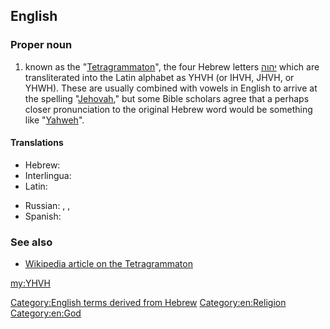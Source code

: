 ==English==

===Proper noun===
{{en-proper noun}}

#known as the "[[Tetragrammaton]]", the four Hebrew letters [[יהוה]] which are transliterated into the Latin alphabet as YHVH (or IHVH, JHVH, or YHWH). These are usually combined with vowels in English to arrive at the spelling "[[Jehovah]]," but some Bible scholars agree that a perhaps closer pronunciation to the original Hebrew word would be something like "[[Yahweh]]".

====Translations====
{{trans-top|Tetragrammaton}}
* Hebrew: {{t+|he|יהוה|tr=Adonai|sc=Hebr}}
* Interlingua: {{t-|ia|Jehovah}}
* Latin: {{t-|la|Iehova}}
{{trans-mid}}
* Russian: {{t+|ru|Яхве|tr=Jáxve}}, {{t-|ru|Ягве|tr=Jágve}}, {{t+|ru|Иегова|tr=Ijegóva}}
* Spanish: {{t+|es|Jehová}}
{{trans-bottom}}

===See also===
*[[w:Tetragrammaton|Wikipedia article on the Tetragrammaton]]

[[Category:English terms derived from Hebrew]]
[[Category:en:Religion]]
[[Category:en:God]]

[[my:YHVH]]